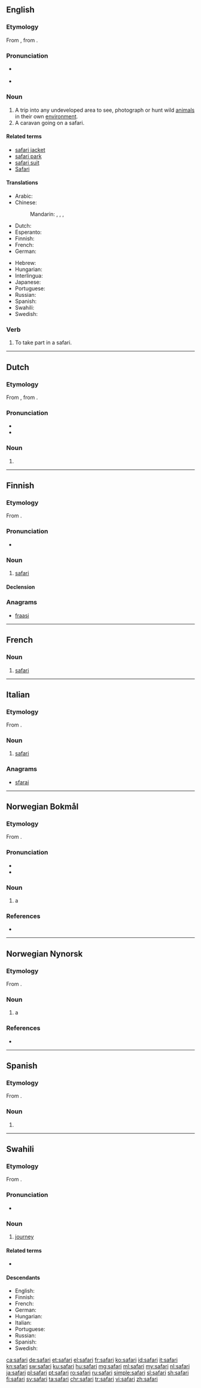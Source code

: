 {{also|Safari|safári}}
==English==
{{wikipedia}}

===Etymology===
From {{etyl|sw|en}} {{term|safari|lang=sw}}, from {{etyl|ar|en}} {{term|سَفَرَ||travel|lang=ar}}.

===Pronunciation===
* {{a|UK}} {{IPA|/səˈfɑː(ɹ).i/|lang=en}}
* {{rhymes|ɑːri|lang=en}}

===Noun===
{{en-noun}}

# A trip into any undeveloped area to see, photograph or hunt wild [[animal]]s in their own [[environment]].
# A caravan going on a safari.

====Related terms====
* [[safari jacket]]
* [[safari park]]
* [[safari suit]]
* [[Safari]]

====Translations====
{{trans-top|a trip into any undeveloped area}}
* Arabic: {{t-needed|ar}}
* Chinese:
*: Mandarin: {{qualifier|hunting expedition}} {{t|cmn|狩獵遠征|sc=Hani}}, {{t|cmn|狩猎远征|tr=shòuliè yuǎnzhēng|sc=Hani}}, {{qualifier|photographic expedition}} {{t|cmn|攝影遠征|sc=Hani}}, {{t|cmn|摄影远征|tr=shèyǐng yuǎnzhēng|sc=Hani}}
* Dutch: {{t+|nl|safari}}
* Esperanto: {{t|eo|safario}}
* Finnish: {{t+|fi|safari}}
* French: {{t+|fr|safari|m}}
* German: {{t+|de|Safari|f}}
{{trans-mid}}
* Hebrew: {{t|he|ספארי|m|sc=Hebr}}
* Hungarian: {{t|hu|szafari}}
* Interlingua: {{t|ia|safari}}
* Japanese: {{t|ja|サファリ|tr=safari|sc=Jpan}}
* Portuguese: {{t+|pt|safári|m}}
* Russian: {{t+|ru|сафа́ри|n}}
* Spanish: {{t|es|safari|m}}
* Swahili: {{t+|sw|safari}}
* Swedish: {{t+|sv|safari|c}}
{{trans-bottom}}

===Verb===
{{en-verb}}

# {{context|intransitive|lang=en}} To take part in a safari.

----

==Dutch==
{{wikipedia|lang=nl|Safari (expeditie)}}

===Etymology===
From {{etyl|sw|nl}} {{term|safari|lang=sw}}, from {{etyl|ar|nl}} {{term|سَفَرَ||travel|lang=ar}}.

===Pronunciation===
* {{audio|Nl-safari.ogg|Audio|lang=nl}}
* {{hyphenation|sa|fa|ri|lang=nl}}

===Noun===
{{nl-noun|m|-'s|safarietje}}

# {{l|en|safari}}

----

==Finnish==

===Etymology===
From {{etyl|sw|fi}} {{m|sw|safari|gloss=journey}}.
===Pronunciation===
* {{rhymes|ɑri|lang=fi}}

===Noun===
{{head|fi|noun}}

# [[#English|safari]]

====Declension====
{{fi-decl-paperi|safar|a}}

===Anagrams===
* [[fraasi#Finnish|fraasi]]

----

==French==

===Noun===
{{fr-noun|m}}

# [[#English|safari]]

----

==Italian==

===Etymology===
From {{etyl|sw|it}} {{m|sw|safari|gloss=journey}}.
===Noun===
{{wikipedia|lang=it}}
{{head|it|noun|g=m|inv}}

# [[#English|safari]]

===Anagrams===
* [[sfarai#Italian|sfarai]]

----

==Norwegian Bokmål==
{{wikipedia|lang=nb}}

===Etymology===
From {{etyl|sw|nb}} {{m|sw|safari|gloss=journey}}.

===Pronunciation===
* {{IPA|/sɑfɑːrɪ/|lang=nb}}
* {{rhymes|ɪ|lang=nb}}

===Noun===
{{nb-noun-m1}}

# a {{l|en|safari}}

===References===
* {{R:The Bokmål Dictionary}}

----

==Norwegian Nynorsk==

===Etymology===
From {{etyl|sw|nn}} {{term|safari|lang=sw}}.

===Noun===
{{nn-noun-m1}}

# a {{l|en|safari}}

===References===
* {{R:The Nynorsk Dictionary}}

----
==Spanish==

===Etymology===
From {{etyl|sw|es}} {{m|sw|safari|gloss=journey}}.
===Noun===
{{es-noun|m}}

# {{l|en|safari}}
----
==Swahili==

===Etymology===
From {{etyl|ar|sw}} {{term|سَفَر||travel|lang=ar}}.

===Pronunciation===
* {{IPA|/sɑˈfɑ.ɾi/|lang=sw}}

===Noun===
{{sw-noun|n}}

# [[journey]]

====Related terms====
* {{l|sw|safiri}}

====Descendants====
* English: {{l|en|safari}}
* Finnish: {{l|fi|safari}}
* French: {{l|fr|safari}}
* German: {{l|de|Safari}}
* Hungarian: {{l|hu|szafari}}
* Italian: {{l|it|safari}}
* Portuguese: {{l|pt|safári}}
* Russian: {{l|ru|сафа́ри}}
* Spanish: {{l|es|safari}}
* Swedish: {{l|sv|safari}}

[[ca:safari]]
[[de:safari]]
[[et:safari]]
[[el:safari]]
[[fr:safari]]
[[ko:safari]]
[[id:safari]]
[[it:safari]]
[[kn:safari]]
[[sw:safari]]
[[ku:safari]]
[[hu:safari]]
[[mg:safari]]
[[ml:safari]]
[[my:safari]]
[[nl:safari]]
[[ja:safari]]
[[pl:safari]]
[[pt:safari]]
[[ro:safari]]
[[ru:safari]]
[[simple:safari]]
[[sl:safari]]
[[sh:safari]]
[[fi:safari]]
[[sv:safari]]
[[ta:safari]]
[[chr:safari]]
[[tr:safari]]
[[vi:safari]]
[[zh:safari]]